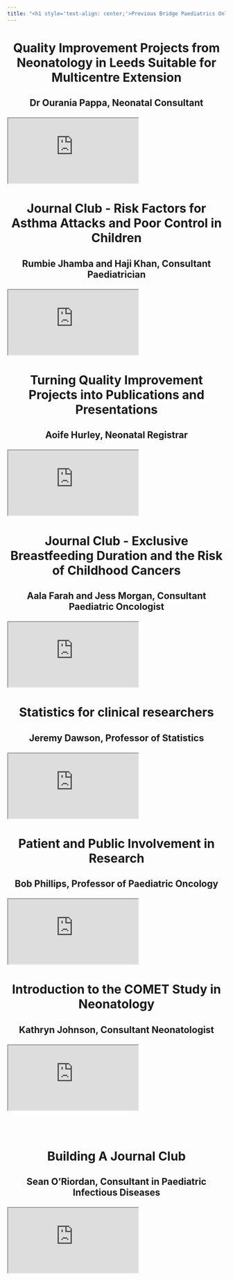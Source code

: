 ---
title: "<h1 style='text-align: center;'>Previous Bridge Paediatrics Online Events</h1>"
---

<h1 style="text-align: center;">

Quality Improvement Projects from Neonatology in Leeds Suitable for Multicentre Extension

</h1>

<h2 style="text-align: center;">

Dr Ourania Pappa, Neonatal Consultant

</h2>

::: iframe-container
::: responsive-iframe
</iframe>

<iframe src="https://www.youtube.com/embed/9gcF1BntZFg?si=2d3s6R9lR7Ll57nm" allow="autoplay">

</iframe>
:::
:::

<h1 style="text-align: center;">

Journal Club - Risk Factors for Asthma Attacks and Poor Control in Children

</h1>

<h2 style="text-align: center;">

Rumbie Jhamba and Haji Khan, Consultant Paediatrician

</h2>

::: iframe-container
::: responsive-iframe
</iframe>

<iframe src="https://www.youtube.com/embed/eVWDeR_HZ6Q?si=6aahiZAPZfaaYMS5" allow="autoplay">

</iframe>
:::
:::

<h1 style="text-align: center;">

Turning Quality Improvement Projects into Publications and Presentations

</h1>

<h2 style="text-align: center;">

Aoife Hurley, Neonatal Registrar

</h2>

::: iframe-container
::: responsive-iframe
</iframe>

<iframe src="https://www.youtube.com/embed/tZE8iFfBQe0?si=HgFgA4Knfs9Vt45h" allow="autoplay">

</iframe>
:::
:::

<h1 style="text-align: center;">

Journal Club - Exclusive Breastfeeding Duration and the Risk of Childhood Cancers

</h1>

<h2 style="text-align: center;">

Aala Farah and Jess Morgan, Consultant Paediatric Oncologist

</h2>

::: iframe-container
::: responsive-iframe
</iframe>

<iframe src="https://www.youtube.com/embed/f5rbrXlfhNc?si=62nMu1JFTZc0Fx_x" allow="autoplay">

</iframe>
:::
:::

<h1 style="text-align: center;">

Statistics for clinical researchers

</h1>

<h2 style="text-align: center;">

Jeremy Dawson, Professor of Statistics

</h2>

::: iframe-container
::: responsive-iframe
</iframe>

<iframe src="https://www.youtube.com/embed/RFyOnOHSjqg?si=-QtDjBrhmGnEU5DQ" allow="autoplay">

</iframe>
:::
:::

<h1 style="text-align: center;">

Patient and Public Involvement in Research

</h1>

<h2 style="text-align: center;">

Bob Phillips, Professor of Paediatric Oncology

</h2>

::: iframe-container
::: responsive-iframe
</iframe>

<iframe src="https://www.youtube.com/embed/2Nf6fhkOoQg?si=8verGBhp8VybGqA-" allow="autoplay">

</iframe>
:::
:::

<h1 style="text-align: center;">

Introduction to the COMET Study in Neonatology

</h1>

<h2 style="text-align: center;">

Kathryn Johnson, Consultant Neonatologist

</h2>

::: iframe-container
::: responsive-iframe
</iframe>

<iframe src="https://drive.google.com/file/d/1y5yTe-WDVuLhSXj5ZmTly65chIbTwNNr/preview" allow="autoplay">

</iframe>
:::
:::

<p style="text-align: center;">

<br /> <br />

</p>

</iframe>

<h1 style="text-align: center;">

Building A Journal Club

</h1>

<h2 style="text-align: center;">

Sean O'Riordan, Consultant in Paediatric Infectious Diseases

</h2>

::: iframe-container
::: responsive-iframe
</iframe>

<iframe src="https://drive.google.com/file/d/1WYapG6KjHUu1ABQn2Zz9GJcUiPmaIh73/preview" allow="autoplay">

</iframe>
:::
:::

<!-- this is old code that used to embed from youtube -->

<!-- <iframe width="300" height="120" src="https://www.youtube.com/embed/wWCHrONFfYQ?si=2z2IJg_2dNQfUKwK" title="YouTube video player" frameborder="0" allow="accelerometer; autoplay; clipboard-write; encrypted-media; gyroscope; picture-in-picture; web-share" referrerpolicy="strict-origin-when-cross-origin" allowfullscreen></iframe> -->

<!-- <br /> -->

<!-- Or you can use a link for videos instead:<br /> -->

<!-- Watch the Professor Bob Phillips, Patient and Public Involvement in Research -->
